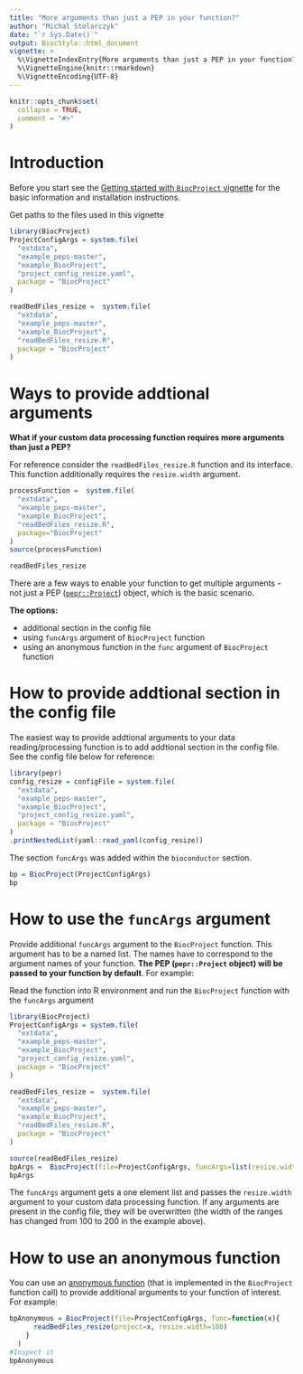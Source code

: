 ```yaml
---
title: "More arguments than just a PEP in your function?"
author: "Michal Stolarczyk"
date: "`r Sys.Date()`"
output: BiocStyle::html_document
vignette: >
  %\VignetteIndexEntry{More arguments than just a PEP in your function?}
  %\VignetteEngine{knitr::rmarkdown}
  %\VignetteEncoding{UTF-8}
---
```


```r
knitr::opts_chunk$set(
  collapse = TRUE,
  comment = "#>"
)
```

# Introduction

Before you start see the [Getting started with `BiocProject` vignette](./1getStarted.html) for the basic information and installation instructions.

Get paths to the files used in this vignette
```r
library(BiocProject)
ProjectConfigArgs = system.file(
  "extdata",
  "example_peps-master",
  "example_BiocProject",
  "project_config_resize.yaml",
  package = "BiocProject"
)

readBedFiles_resize =  system.file(
  "extdata",
  "example_peps-master",
  "example_BiocProject",
  "readBedFiles_resize.R",
  package = "BiocProject"
)
```

# Ways to provide addtional arguments

**What if your custom data processing function requires more arguments than just a PEP?**

For reference consider the `readBedFiles_resize.R` function and its interface. This function additionally requires the `resize.width` argument. 
```r
processFunction =  system.file(
  "extdata",
  "example_peps-master",
  "example_BiocProject",
  "readBedFiles_resize.R",
  package="BiocProject"
)
source(processFunction)
```
```r
readBedFiles_resize
```
There are a few ways to enable your function to get multiple arguments - not just a PEP ([`pepr::Project`](http://code.databio.org/pepr/reference/Project-class.html)) object, which is the basic scenario.

**The options:**

- additional section in the config file
- using `funcArgs` argument of `BiocProject` function
- using an anonymous function in the `func` argument of `BiocProject` function

# How to provide addtional section in the config file

The easiest way to provide addtional arguments to your data reading/processing function is to add addtional section in the config file. See the config file below for reference:

```r
library(pepr)
config_resize = configFile = system.file(
  "extdata",
  "example_peps-master",
  "example_BiocProject",
  "project_config_resize.yaml",
  package = "BiocProject"
)
.printNestedList(yaml::read_yaml(config_resize))
```

The section `funcArgs` was added within the `bioconductor` section.

```r
bp = BiocProject(ProjectConfigArgs)
bp
```

# How to use the `funcArgs` argument

Provide additional `funcArgs` argument to the `BiocProject` function. This argument has to be a named list. The names have to correspond to the argument names of your function. **The PEP (`pepr::Project` object)  will be passed to your function by default**. For example:


Read the function into R environment and run the `BiocProject` function with the `funcArgs` argument
```r
library(BiocProject)
ProjectConfigArgs = system.file(
  "extdata",
  "example_peps-master",
  "example_BiocProject",
  "project_config_resize.yaml",
  package = "BiocProject"
)

readBedFiles_resize =  system.file(
  "extdata",
  "example_peps-master",
  "example_BiocProject",
  "readBedFiles_resize.R",
  package = "BiocProject"
)
```
```r
source(readBedFiles_resize)
bpArgs =  BiocProject(file=ProjectConfigArgs, funcArgs=list(resize.width=200))
bpArgs
```
The `funcArgs` argument gets a one element list and passes the `resize.width` argument to your custom data processing function. If any arguments are present in the config file, they will be overwritten (the width of the ranges has changed from 100 to 200 in the example above).


# How to use an anonymous function

You can use an [anonymous function](https://en.wikipedia.org/wiki/Anonymous_function) (that is implemented in the `BiocProject` function call) to provide additional arguments to your function of interest. For example:

```r
bpAnonymous = BiocProject(file=ProjectConfigArgs, func=function(x){
      readBedFiles_resize(project=x, resize.width=100)
    }
  )
#Inspect it
bpAnonymous
```